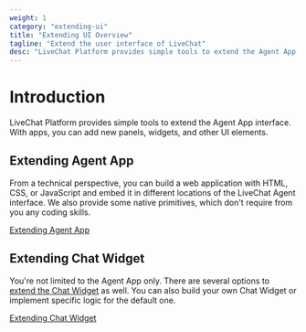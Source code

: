 ```yaml
---
weight: 1
category: "extending-ui"
title: "Extending UI Overview"
tagline: "Extend the user interface of LiveChat"
desc: "LiveChat Platform provides simple tools to extend the Agent App interface. With apps, you can add new panels, widgets, and other UI elements."
---
```


# Introduction

LiveChat Platform provides simple tools to extend the Agent App interface. With apps, you can add new panels, widgets, and other UI elements.

## Extending Agent App

From a technical perspective, you can build a web application with HTML, CSS, or JavaScript and embed it in different locations of the LiveChat Agent interface. We also provide some native primitives, which don't require from you any coding skills.

[Extending Agent App](./extending-agent-app/)

## Extending Chat Widget

You're not limited to the Agent App only. There are several options to [extend the Chat Widget](#extending-the-chat-widget) as well. You can also build your own Chat Widget or implement specific logic for the default one.

[Extending Chat Widget](./extending-chat-widget/)
